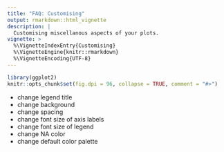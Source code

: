 ```yaml
---
title: "FAQ: Customising"
output: rmarkdown::html_vignette
description: |
  Customising miscellanous aspects of your plots.
vignette: >
  %\VignetteIndexEntry{Customising}
  %\VignetteEngine{knitr::rmarkdown}
  %\VignetteEncoding{UTF-8}
---
```


```r
library(ggplot2)
knitr::opts_chunk$set(fig.dpi = 96, collapse = TRUE, comment = "#>")
```

  - change legend title
  - change background
  - change spacing
  - change font size of axis labels
  - change font size of legend
  - change NA color
  - change default color palette
